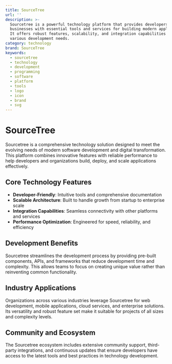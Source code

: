 ```yaml
---
title: SourceTree
url: ''
description: >-
  Sourcetree is a powerful technology platform that provides developers and
  businesses with essential tools and services for building modern applications.
  It offers robust features, scalability, and integration capabilities for
  various development needs.
category: technology
brand: SourceTree
keywords:
  - sourcetree
  - technology
  - development
  - programming
  - software
  - platform
  - tools
  - logo
  - icon
  - brand
  - svg
---
```


# SourceTree

Sourcetree is a comprehensive technology solution designed to meet the evolving needs of modern software development and digital transformation. This platform combines innovative features with reliable performance to help developers and organizations build, deploy, and scale applications effectively.

## Core Technology Features

- **Developer-Friendly**: Intuitive tools and comprehensive documentation
- **Scalable Architecture**: Built to handle growth from startup to enterprise scale
- **Integration Capabilities**: Seamless connectivity with other platforms and services
- **Performance Optimization**: Engineered for speed, reliability, and efficiency

## Development Benefits

Sourcetree streamlines the development process by providing pre-built components, APIs, and frameworks that reduce development time and complexity. This allows teams to focus on creating unique value rather than reinventing common functionality.

## Industry Applications

Organizations across various industries leverage Sourcetree for web development, mobile applications, cloud services, and enterprise solutions. Its versatility and robust feature set make it suitable for projects of all sizes and complexity levels.

## Community and Ecosystem

The Sourcetree ecosystem includes extensive community support, third-party integrations, and continuous updates that ensure developers have access to the latest tools and best practices in technology development.
